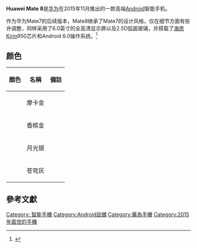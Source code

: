 {{NoteTA
| G1=IT
}}
{{Infobox mobile phone
| name         = Huawei Mate 8
| codename     =
| logo         = 
| logosize     = 
| image        = 
| imagesize    = 
| alt          = 
| caption      = 
| brand        = 
| manufacturer = [[华为|华为]]
| slogan       = 
| series       = 
| modelnumber  = 
| networks     = {{collapsible list|title=NXT-L29
|1=GSM: 850/900/1800/1900MHz
|2=UMTS/WCDMA: 800(B6,日本)/800(B19,日本) /850/900/AWS/1900/2100MHz (Band6/19/5/8/4/2/1)
|4=LTE-FDD: Band 1/2/3/4/5/6/7/8/12/17/18/19/20/26
|5=LTE-TDD: Band 38/39/40
}}
{{collapsible list|title=NXT-L09
|1=GSM: 850/900/1800/1900MHz
|2=UMTS/WCDMA: 800(B6,日本)/800(B19,日本)/850/900/AWS/1900/2100MHz(Band6/19/5/8/4/2/1)
|4=LTE-FDD: Band 1/2/3/4/5/6/7/8/12/17/18/19/20/26/28
|5=LTE-TDD: Band 38/39/40
}}{{collapsible list|title=NXT-AL10(中国大陆全网通版)
|1=GSM: 850/900/1800/1900MHz
|2=CDMA: BC0
|3=TD-SCDMA: Band 34/39
|4=UMTS/WCDMA: 850/900/AWS/1900/2100(Band5/8/4/2/1/6/19)
|5=LTE-FDD: Band 1/2/3/4/5/6/7/8/12/17/18/19/20/26
|6=LTE-TDD: Band38/39/40/41
}}
| released     = {{Start date|2015}} 
| available    = 
| discontinued = 
| unitssold    = 
| unitsshipped = 
| predecessor  = [[华为Ascend_Mate_S|华为Ascend Mate S]]
| successor    = 
| related      = 
| type         = [[智能手機|智能手機]]
| form         = 直板
| size         = {{convert|157.1|mm|in|abbr=on}} 高度 <br /> {{convert|80.6|mm|in|abbr=on}} 寬度 <br /> {{convert|7.9|mm|in|abbr=on}} 厚度
| weight       = <!-- {{convert|185|g|oz|abbr=on}} --> 
| os           = [[Android_8.0_Oreo|Android 8.0 Oreo]] 
| soc          = [[海思半導體|海思]] Kirin 950
| cpu          =  2.3GHz 四核 ARM Cortex-A72 + 1.8GHz 四核 ARM Cortex-A53
| gpu          = Mali-T880MP4
| memory       = 3/4 GB LPDDR4
| storage      = 32/64/128 GB
| memory_card  = 支持[[microSD|microSD]],最高支持128 GB
| battery      = 不可拆卸 4000mAh [[鋰離子聚合物電池|锂电池]]
| input        = 
| display      = {{convert|6.0|in|mm|abbr=on}}1920 x 1080 液晶显示屏
| ext_display  = 
| rear_camera  = 1600万像素，f/2.0[[光圈|光圈]]，双LED闪光灯
| front_camera = 8百万像素，f/2.4[[光圈|光圈]]
| sound        =
| connectivity = [[Wi-Fi|Wi-Fi]] [[802.11|802.11]] a/b/g/n/ac<br />支持[[Wi-Fi_Direct|Wi-Fi Direct]]<br />[[蓝牙|蓝牙]] 4.2<br />[[NFC|NFC]]
| other        = 
| sar          = 
| hac          = 
| website      = {{URL|http://consumer.huawei.com/cn/mobile-phones/mate8/}} 
| references   = <ref>{{cite web|title=Huawei Mate 8 Specifications|url=http://consumer.huawei.com/en/mobile-phones/mate8/specifications.htm|deadurl=yes|archiveurl=https://web.archive.org/web/20160526084309/http://consumer.huawei.com/en/mobile-phones/mate8/specifications.htm|archivedate=2016-05-26|accessdate=2016-07-19}}</ref>
}}

'''Huawei Mate 8'''是[[华为|华为]]在2015年11月推出的一款高端[[Android|Android]]智能手机。

作为华为Mate7的后续版本，Mate8继承了Mate7的设计风格，仅在细节方面有些许调整，同样采用了6.0英寸的全高清显示屏以及2.5D弧面玻璃，并搭载了[[海思半導體|海思]]Kirin950芯片和Android 6.0操作系统。<ref>{{cite news |language =  |author =  |coauthors =  |url = http://mobile.it168.com/a2015/1126/1781/000001781630_all.shtml |title = 15年最好用的大屏旗舰 华为Mate 8评测 |publisher = IT168 |pages =  |date = 2015-11-26 |accessdate = 2016-07-19 |archive-date = 2016-08-07 |archive-url = https://web.archive.org/web/20160807111428/http://mobile.it168.com/a2015/1126/1781/000001781630_all.shtml |dead-url = no }}</ref>

== 颜色 ==

{| class="wikitable + sortable"
|-
!顏色!!名稱!!備註
|-
|bgcolor="6b4d4a"| ||摩卡金||
|-
|bgcolor="d3b188"| ||香槟金||
|-
|bgcolor="aba8a8"| ||月光银||
|-
|bgcolor="68615f"| ||苍穹灰||
|}

==參考文獻==
{{reflist}}

{{华为}}
[[Category:_智能手機|Category: 智能手機]]
[[Category:Android設備|Category:Android設備]]
[[Category:華為手機|Category:華為手機]]
[[Category:2015年面世的手機|Category:2015年面世的手機]]